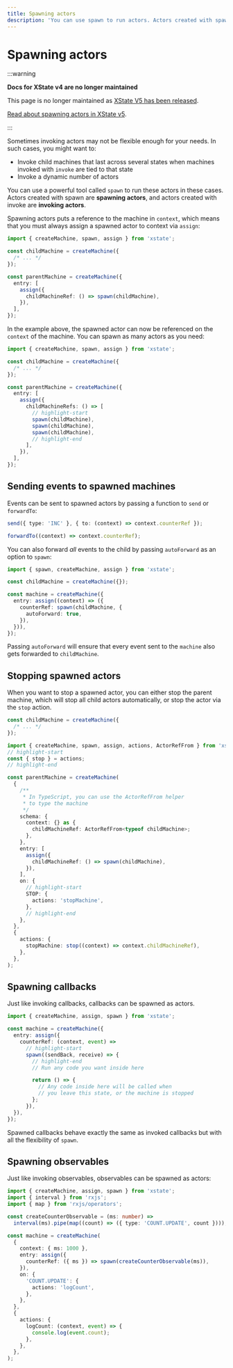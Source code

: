 ```yaml
---
title: Spawning actors
description: 'You can use spawn to run actors. Actors created with spawn are spawning actors, and actors created with invoke are invoking actors.'
---
```


# Spawning actors

:::warning

**Docs for XState v4 are no longer maintained** 

This page is no longer maintained as [XState V5 has been released](/blog/2023-12-01-xstate-v5).

[Read about spawning actors in XState v5](/docs/spawn).

:::


Sometimes invoking actors may not be flexible enough for your needs. In such cases, you might want to:

- Invoke child machines that last across several states when machines invoked with `invoke` are tied to that state
- Invoke a dynamic number of actors

You can use a powerful tool called `spawn` to run these actors in these cases. Actors created with spawn are **spawning actors**, and actors created with invoke are **invoking actors**.

Spawning actors puts a reference to the machine in `context`, which means that you must always assign a spawned actor to context via `assign`:

```ts
import { createMachine, spawn, assign } from 'xstate';

const childMachine = createMachine({
  /* ... */
});

const parentMachine = createMachine({
  entry: [
    assign({
      childMachineRef: () => spawn(childMachine),
    }),
  ],
});
```

In the example above, the spawned actor can now be referenced on the `context` of the machine. You can spawn as many actors as you need:

```ts
import { createMachine, spawn, assign } from 'xstate';

const childMachine = createMachine({
  /* ... */
});

const parentMachine = createMachine({
  entry: [
    assign({
      childMachineRefs: () => [
        // highlight-start
        spawn(childMachine),
        spawn(childMachine),
        spawn(childMachine),
        // highlight-end
      ],
    }),
  ],
});
```

## Sending events to spawned machines

Events can be sent to spawned actors by passing a function to `send` or `forwardTo`:

```ts
send({ type: 'INC' }, { to: (context) => context.counterRef });

forwardTo((context) => context.counterRef);
```

You can also forward _all_ events to the child by passing `autoForward` as an option to `spawn`:

```ts
import { spawn, createMachine, assign } from 'xstate';

const childMachine = createMachine({});

const machine = createMachine({
  entry: assign((context) => ({
    counterRef: spawn(childMachine, {
      autoForward: true,
    }),
  })),
});
```

Passing `autoForward` will ensure that every event sent to the `machine` also gets forwarded to `childMachine`.

## Stopping spawned actors

When you want to stop a spawned actor, you can either stop the parent machine, which will stop all child actors automatically, or stop the actor via the `stop` action.

```ts
const childMachine = createMachine({
  /* ... */
});

import { createMachine, spawn, assign, actions, ActorRefFrom } from 'xstate';
// highlight-start
const { stop } = actions;
// highlight-end

const parentMachine = createMachine(
  {
    /**
     * In TypeScript, you can use the ActorRefFrom helper
     * to type the machine
     */
    schema: {
      context: {} as {
        childMachineRef: ActorRefFrom<typeof childMachine>;
      },
    },
    entry: [
      assign({
        childMachineRef: () => spawn(childMachine),
      }),
    ],
    on: {
      // highlight-start
      STOP: {
        actions: 'stopMachine',
      },
      // highlight-end
    },
  },
  {
    actions: {
      stopMachine: stop((context) => context.childMachineRef),
    },
  },
);
```

## Spawning callbacks

Just like invoking callbacks, callbacks can be spawned as actors.

```ts
import { createMachine, assign, spawn } from 'xstate';

const machine = createMachine({
  entry: assign({
    counterRef: (context, event) =>
      // highlight-start
      spawn((sendBack, receive) => {
        // highlight-end
        // Run any code you want inside here

        return () => {
          // Any code inside here will be called when
          // you leave this state, or the machine is stopped
        };
      }),
  }),
});
```

Spawned callbacks behave exactly the same as invoked callbacks but with all the flexibility of `spawn`.

## Spawning observables

Just like invoking observables, observables can be spawned as actors:

```ts
import { createMachine, assign, spawn } from 'xstate';
import { interval } from 'rxjs';
import { map } from 'rxjs/operators';

const createCounterObservable = (ms: number) =>
  interval(ms).pipe(map((count) => ({ type: 'COUNT.UPDATE', count })));

const machine = createMachine(
  {
    context: { ms: 1000 },
    entry: assign({
      counterRef: ({ ms }) => spawn(createCounterObservable(ms)),
    }),
    on: {
      'COUNT.UPDATE': {
        actions: 'logCount',
      },
    },
  },
  {
    actions: {
      logCount: (context, event) => {
        console.log(event.count);
      },
    },
  },
);
```
